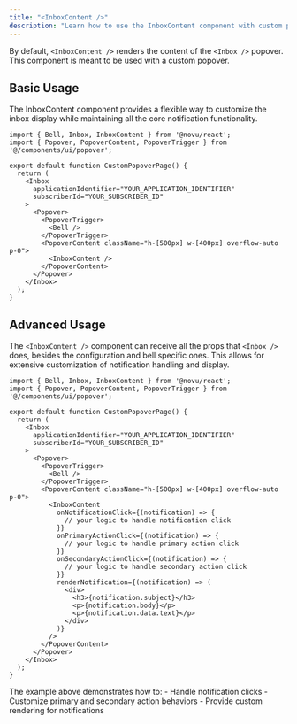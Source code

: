 ```yaml
---
title: "<InboxContent />"
description: "Learn how to use the InboxContent component with custom popovers and handle notification interactions"
---
```



By default, `<InboxContent />` renders the content of the `<Inbox />` popover. This component is meant to be used with a custom popover.

## Basic Usage

<Callout type="info">
  The InboxContent component provides a flexible way to customize the inbox display while maintaining all the core notification functionality.
</Callout>

```tsx
import { Bell, Inbox, InboxContent } from '@novu/react';
import { Popover, PopoverContent, PopoverTrigger } from '@/components/ui/popover';

export default function CustomPopoverPage() {
  return (
    <Inbox
      applicationIdentifier="YOUR_APPLICATION_IDENTIFIER"
      subscriberId="YOUR_SUBSCRIBER_ID"
    >
      <Popover>
        <PopoverTrigger>
          <Bell />
        </PopoverTrigger>
        <PopoverContent className="h-[500px] w-[400px] overflow-auto p-0">
          <InboxContent />
        </PopoverContent>
      </Popover>
    </Inbox>
  );
}
```

## Advanced Usage

The `<InboxContent />` component can receive all the props that `<Inbox />` does, besides the configuration and bell specific ones. This allows for extensive customization of notification handling and display.

```tsx
import { Bell, Inbox, InboxContent } from '@novu/react';
import { Popover, PopoverContent, PopoverTrigger } from '@/components/ui/popover';

export default function CustomPopoverPage() {
  return (
    <Inbox
      applicationIdentifier="YOUR_APPLICATION_IDENTIFIER"
      subscriberId="YOUR_SUBSCRIBER_ID"
    >
      <Popover>
        <PopoverTrigger>
          <Bell />
        </PopoverTrigger>
        <PopoverContent className="h-[500px] w-[400px] overflow-auto p-0">
          <InboxContent 
            onNotificationClick={(notification) => {
              // your logic to handle notification click
            }}
            onPrimaryActionClick={(notification) => {
              // your logic to handle primary action click
            }}
            onSecondaryActionClick={(notification) => {
              // your logic to handle secondary action click
            }}
            renderNotification={(notification) => (
              <div>
                <h3>{notification.subject}</h3>
                <p>{notification.body}</p>
                <p>{notification.data.text}</p>
              </div>
            )}
          />
        </PopoverContent>
      </Popover>
    </Inbox>
  );
}
```

<Callout type="info">
  The example above demonstrates how to:
  - Handle notification clicks
  - Customize primary and secondary action behaviors
  - Provide custom rendering for notifications
</Callout>
